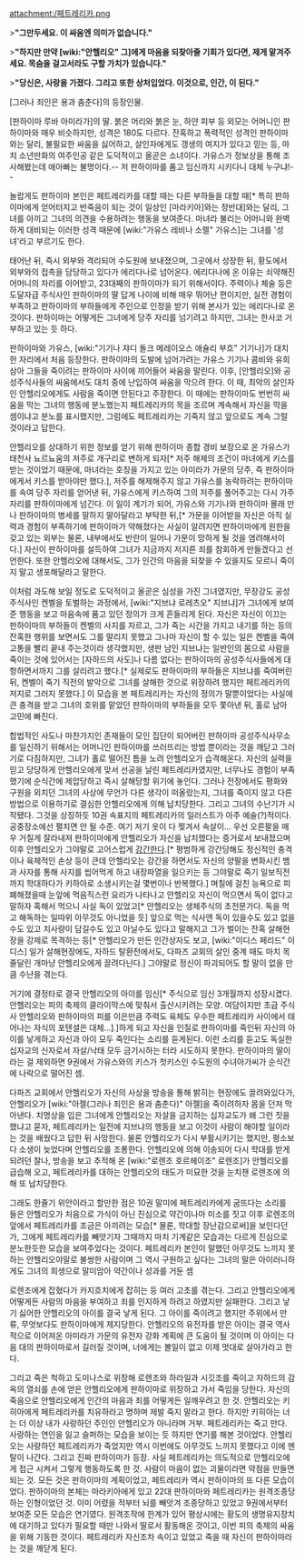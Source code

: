 attachment:/페트레리카.png

>'''"그만두세요. 이 싸움엔 의미가 없습니다."'''

>'''"하지만 만약 [wiki:"안헬리오" 그]에게 마음을 되찾아줄 기회가 있다면, 제게 맡겨주세요. 목숨을 걸고서라도 구할 가치가 있습니다."'''

>'''"당신은, 사랑을 가졌다. 그리고 또한 상처입었다. 이것으로, 인간, 이 된다."'''

[그러나 죄인은 용과 춤춘다]의 등장인물.

[판하이마 루바 아미라가]의 딸. 붉은 머리와 붉은 눈, 하얀 피부 등 외모는 어머니인 판하이마와 매우 비슷하지만, 성격은 180도 다르다. 잔혹하고 폭력적인 성격인 판하이마와는 달리, 불필요한 싸움을 싫어하고, 살인자에게도 갱생의 여지가 있다고 믿는 등, 마치 소년만화의 여주인공 같은 도덕적이고 올곧은 소녀이다. 가유스가 정보상을 통해 조사해봤는데 애아빠는 불명이다.-- 저 판하이마를 품고 임신까지 시키다니 대체 누구냐!--

놀랍게도 판하이마 본인은 페트레리카를 대할 때는 다른 부하들을 대할 때[* 특히 판하이마에게 얻어터지고 반죽음이 되는 것이 일상인 [마라키아]와는 정반대]와는 달리, 그녀를 아끼고 그녀의 의견을 수용하려는 행동을 보여준다. 마녀라 불리는 어머니와 완벽하게 대비되는 이러한 성격 때문에 [wiki:"가유스 레비나 소렐" 가유스]는 그녀를 '성녀'라고 부르기도 한다.

태어난 뒤, 즉시 외부와 격리되어 수도원에 보내졌으며, 그곳에서 성장한 뒤, 황도에서 외부와의 접촉을 담당하고 있다가 에리다나로 넘어온다. 에리다나에 온 이유는 쇠약해진 어머니의 자리를 이어받고, 23대째의 판하이마가 되기 위해서이다. 주력이나 체술 등은 도달자급 주식사인 판하이마의 딸 답게 나이에 비해 매우 뛰어난 편이지만, 실전 경험이 부족하고 판하이마의 부하들에게 주인으로 인정을 받기 위해 본사가 있는 에리다나로 온 것이다. 판하이마는 어떻게든 그녀에게 당주 자리를 넘기려고 하지만, 그녀는 한사코 거부하고 있는 듯 하다.

판하이마와 가유스, [wiki:"기기나 쟈디 돌크 메레이오스 애슐리 부흐" 기기나]가 대치한 자리에서 처음 등장한다. 판하이마의 도발에 넘어가려는 가유스 기기나 콤비와 유희삼아 그들을 죽이려는 판하이마 사이에 끼어들어 싸움을 말린다. 이후, [안헬리오]와 공성주식사들의 싸움에서도 대치 중에 난입하여 싸움을 막으려 한다. 이 때, 최악의 살인자인 안헬리오에게도 사람을 죽이면 안된다고 주장한다. 이 때에는 판하이마도 번번히 싸움을 막는 그녀의 행동에 분노했는지 페트레리카의 목을 조르며 계속해서 자신을 막을 셈이냐고 분노를 표시했지만, 그럼에도 페트레리카는 기죽지 않고 앞으로도 계속 그럴 것이라고 답한다. 

안헬리오를 상대하기 위한 정보를 얻기 위해 판하이마 종합 경비 보장으로 온 가유스가 태천사 뇨르뇨움의 저주로 개구리로 변하게 되자[* 저주 해제의 조건이 마녀에게 키스를 받는 것이었기 때문에, 마녀라는 호칭을 가지고 있는 아미라가 가문의 당주, 즉 판하이마에게서 키스를 받아야만 했다.], 저주를 해제해주지 않고 가유스를 농락하려는 판하이마를 속여 당주 자리를 얻어낸 뒤, 가유스에게 키스하여 그의 저주를 풀어주고는 다시 가주 자리를 판하이마에게 넘긴다. 이 일이 계기가 되어, 가유스와 기기나와 판하이마 몰래 만나 판하이마의 병세를 말하지 말아달라고 부탁한 뒤,[* 가문을 이어받을 자신은 아직 실력과 경험이 부족하기에 판하이마가 약해졌다는 사실이 알려지면 판하이마에게 원한을 갖고 있는 외부는 물론, 내부에서도 반란이 일어나 가문이 망하게 될 것을 염려해서이다.] 자신이 판하이마를 설득하여 그녀가 지금까지 저지른 죄를 참회하게 만들겠다고 선언한다. 또한 안헬리오에 대해서도, 그가 인간의 마음을 되찾을 수 있을지도 모르니 죽이지 말고 생포해달라고 말한다. 

이처럼 과도해 보일 정도로 도덕적이고 올곧은 심성을 가진 그녀였지만, 무장강도 공성주식사인 켄벨을 토벌하는 과정에서, [wiki:"지브냐 로레츠오" 지브냐]가 그녀에게 보여준 행동을 보고 마음속에 품고 있던 정의가 크게 흔들리게 된다. 자신은 자신이 이끄는 판하이마의 부하들이 켄벨의 사지를 자르고, 그가 죽는 시간을 가지고 내기를 하는 등의 잔혹한 행위를 보면서도 그를 말리지 못했고 그나마 자신이 할 수 있는 일은 켄벨을 죽여 고통을 빨리 끝내 주는것이라 생각했지만, 생판 남인 지브냐는 일반인의 몸으로 사람을 죽이는 것에 있어서는 [자하드의 사도]나 다름 없다는 판하이마의 공성주식사들에게 대항하면서까지 그를 살리려고 했다.[* 실제로도 판하이마의 부하들은 지브냐를 죽여버린 뒤, 켄벨이 죽기 직전의 발악으로 그녀를 살해한 것으로 위장하려 했지만 페트레리카의 저지로 그러지 못했다.] 이 모습을 본 페트레리카는 자신의 정의가 말뿐이었다는 사실에 큰 충격을 받고 그녀의 호위를 맡았던 판하이마의 부하들을 모두 쫓아낸 뒤, 홀로 남아 고민에 빠진다.

합법적인 사도나 마찬가지인 존재들이 모인 집단이 되어버린 판하이마 공성주식사무소를 일신하기 위해서는 어머니인 판하이마를 쓰러뜨리는 방법 뿐이라는 것을 깨닫고 그러기로 다짐하지만, 그녀가 홀로 떨어진 틈을 노려 안헬리오가 습격해온다. 자신의 실력을 믿고 당당하게 안헬리오에게 맞서 선공을 날린 페트레리카였지만, 너무나도 경험이 부족했기에 순식간에 제압당하고 즉시 살해당할 위기에 놓인다. 그러나 전장에서도 평화와 구원을 외치던 그녀의 사상에 무언가 다른 생각이 떠올랐는지, 그녀를 죽이지 않고 다른 방법으로 이용하기로 결심한 안헬리오에게 의해 납치당한다. 그리고 그녀의 수난기가 시작됐다. 그것을 상징하듯 10권 속표지의 페트레리카의 일러스트가 아주 예술(?)적이다. 공중장소에선 펼치면 안 될 수준. 여기 저기 옷이 다 찢겨서 속살이...
우선 오른팔을 매우 거칠게 잘라내져 판하이마에게 안헬리오가 자신을 납치했다는 증거로서 보내졌으며 이후 안헬리오가 그야말로 고어스럽게 [[강간]]한다.[* 평범하게 강간당해도 정신적인 충격이나 육체적인 손상 등이 큰데 안헬리오는 강간을 하면서도 자신의 양팔을 변화시킨 뱀과 사자를 통해 사지를 씹어먹게 하고 내장파열을 일으키는 등 그야말로 죽기 일보직전까지 학대하다가 키하아로 소생시키는걸 몇번이나 반복했다.] 며칠에 걸친 능욕으로 피폐해졌을때 눈앞에 먹음직스런 요리가 나타나고 안헬리오 자신이 먹으면서 독이 없다고 말하자 혹해서 먹으니 사실 독이 있었고[* 안헬리오는 생체주식의 초전문가다. 독을 먹고 해독하는 일따위 아무것도 아니었을 듯] 앞으로 먹는 식사엔 독이 있을수도 있고 없을 수도 있고 치사량이 담길수도 있고 아닐수도 있다고 말해지고 그가 벌이는 잔혹 살해현장을 강제로 목격하는 등[* 안헬리오가 만든 인간상자도 보고, [wiki:"이디스 페리드" 이디스] 일가 살해현장에도, 자하드 탈환전에서도, 다파즈 교회의 살인 중계 때도 마치 목줄달린 개마냥 안헬리오에게 끌려다닌다.] 그야말로 정신이 파괴되어도 할 말이 없을 만큼 수난을 겪는다. 

거기에 결정타로 결국 안헬리오의 아이를 임신[* 주식으로 임신 3개월까지 성장시켰다. 안헬리오는 피의 축제의 클라이막스에 맞춰서 출산시키려는 모양. 여담이지만 초급 주식사 안헬리오와 판하이마의 피를 이은만큼 주력도 육체도 우수한 페트레리카 사이에서 태어나는 자식의 포텐셜은 대체...].]하게 되고 자신을 인질로 판하이마를 죽인뒤 자신의 아이를 낳게하고 자신과 아이 모두 죽인다는 소리를 듣게된다. 이런 소리를 듣고도 독실한 십자교의 신자로서 자살/낙태 모두 금기시하는 터라 시도하지 못한다. 판하이마의 딸이라는 걸 제외하면 9권에서 가유스와의 키스가 첫키스인 수도원의 수녀아가씨가 순식간에 나락으로 떨어진 셈. 

다파즈 교회에서 안헬리오가 자신의 사상을 방송을 통해 밝히는 현장에도 끌려와있다가, 안헬리오가 [wiki:"아젤(그러나 죄인은 용과 춤춘다)" 아젤]을 죽이려하자 몸을 던져 막아낸다. 치명상을 입은 그녀에게 안헬리오는 자살을 금지하는 십자교도가 왜 그런 짓을 했냐고 묻자, 페트레리카는 일전에 지브냐의 행동을 보고 이것이 사람이 해야할 일이라는 것을 배웠다고 답한 뒤 사망한다. 물론 안헬리오가 다시 부활시키기는 했지만, 평소보다 소생이 늦었다며 안헬리오를 조롱한다. 안헬리오에 의해 이송되어 다시 학대를 받게 되려던 찰나, 방송을 보고 추적해 온 [wiki:"로렌조 호르헤이조" 로렌조]가 안헬리오를 급습해 오고, 페트레리카를 대하는 안헬리오의 태도가 미묘한 것을 눈치챈 로렌조에 의해 또 납치당한다. 

그래도 한줄기 위안이라고 할만한 점은 10권 말미에 페트레리카에게 굼뜨다는 소리를 들은 안헬리오가 처음으로 가식이 아닌 진심으로 약간이나마 미소를 짓고 이후 로렌조의 앞에서 페트레리카를 조금은 아끼려는 모습[* 물론, 학대할 장난감으로써]을 보인다던가, 그에게 페트레리카를 빼앗기자 그때까지 마치 기계같은 모습과는 다르게 진심으로 분노한듯한 모습을 보여주었다는 것이다. 페트레리카 본인이 말했던 아무것도 느끼지 못하는 안헬리오야말로 불쌍한 사람이며 그 역시 구원하고 싶다는 그녀의 말은 아이러니하게도 그녀의 희생으로 말미암아 약간이나 성과를 거둔 셈 

로렌조에게 잡혔다가 카지흐치에게 잡히는 등 여러 고초를 겪는다. 그리고 안헬리오에게 어떻게든 사람의 마음을 부여하고 죄를 인지하게 하려고 하였지만 실패한다. 그리고 낳기 싫어한 안헬리오의 아이를 결국 낳게 된다. 그 아이를 죽이려고 했지만 주위에서 만류, 무엇보다도 판하이마에게 제지당한다. 안헬리오의 유전자를 받은 아이는 결국 역사적으로 이어져온 아미라가 가문의 유전자 강화 계획에 큰 도움이 될 것이며 이 아이는 다음 대의 판하이마로서 길러질 것이며, 너에게는 볼일이 없고 이제 멋대로 살아가라고 한다. 

그리고 죽은 척하고 도미나스로 위장해 로렌조와 하라일과 시깃조를 죽이고 자하드의 감옥의 열쇠를 손에 얻은 안헬리오에게 판하이마로 위장하고 가서 죽임을 당한다. 자신의 죽음으로 안헬리오에게 인간의 마음과 죄를 어떻게든 일깨우려고 한 것. 안헬리오는 키히아에게 페트레리카를 치유하라고 명하며 제발 죽지 말라고 한다. 하지만 키히아는 너는 더 이상 내가 사랑하던 주인인 안헬리오가 아니라며 거부. 페트레리카는 죽고 만다. 사랑하는 연인을 잃고 슬퍼하는 모습을 보이는 듯 하지만 연기를 해본 것이었다. 안헬리오는 사랑하던 페트레리카가 죽었지만 역시 이번에도 아무것도 느끼지 못했다고 이에 멘탈이 나간다. 그리고 진짜 판하이마가 등장. 사실 페트레리카는 의도적으로 안헬리오에게 접근 시켜서 그렇게 행동하도록 한 것. 사람이 마음이 없는 괴물이라면 약점을 만들면 되는 것. 모든 것은 판하이마의 계획이었고, 페트레리카 역시 판하이마의 또 다른 모습이었다. 판하이마의 본체는 마라키아에게 있고 22대 판하이마와 페트레리카는 원격조종당하는 인형이었던 것. 이미 어렸을 적부터 뇌를 빼앗겨 조종당하고 있었고 9권에서부터 보여준 모든 모습은 연기였다. 원격조작에 한계가 있어 평상시에는 황도의 생명유지장치에 대기하고 있다가 필요할 때만 나와서 딸로서 활동해온 것이고, 이번 피의 축제의 싸움을 위해 기동한 것이다. 페트레리카 자신조차 속이고 있었고 죽을 때 자신이 판하이마라는 것을 깨닫게 된다. 
